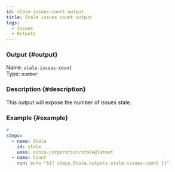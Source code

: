 ```yaml
---
id: stale-issues-count-output
title: Stale issues count output
tags:
  - Issues
  - Outputs
---
```


### Output {#output}

Name: `stale-issues-count`  
Type: `number`

### Description {#description}

This output will expose the number of issues stale.

### Example {#example}

```yml {6}
# ...
steps:
  - name: Stale
    id: stale
    uses: sonia-corporation/stale@latest
  - name: Count
    run: echo "${{ steps.Stale.outputs.stale-issues-count }}"
```
